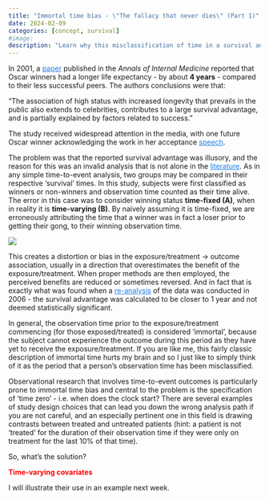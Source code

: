 ```yaml
---
title: "Immortal time bias - \"The fallacy that never dies\" (Part 1)"
date: 2024-02-09
categories: [concept, survival]
#image: 
description: "Learn why this misclassification of time in a survival analysis can seriously bias your results."
---
```


In 2001, a [paper](https://pubmed.ncbi.nlm.nih.gov/11352696/ "https://pubmed.ncbi.nlm.nih.gov/11352696/"){style="color: #1f7de6"} published in the *Annals of Internal Medicine* reported that Oscar winners had a longer life expectancy - by about **4 years** - compared to their less successful peers. The authors conclusions were that:

"The association of high status with increased longevity that prevails in the public also extends to celebrities, contributes to a large survival advantage, and is partially explained by factors related to success."

The study received widespread attention in the media, with one future Oscar winner acknowledging the work in her acceptance [speech](https://www.thecut.com/2015/02/oscar-winners-really-live-longer.html "https://www.thecut.com/2015/02/oscar-winners-really-live-longer.html"){style="color: #1f7de6"}.

The problem was that the reported survival advantage was illusory, and the reason for this was an invalid analysis that is not alone in the [literature](https://pubmed.ncbi.nlm.nih.gov/17252614/ "https://pubmed.ncbi.nlm.nih.gov/17252614/"){style="color: #1f7de6"}. As in any simple time-to-event analysis, two groups may be compared in their respective 'survival' times. In this study, subjects were first classified as winners or non-winners and observation time counted as their time alive. The error in this case was to consider winning status **time-fixed (A)**, when in reality it is **time-varying (B)**. By naively assuming it is time-fixed, we are erroneously attributing the time that a winner was in fact a loser prior to getting their gong, to their winning observation time.

![](images/immortal_time_bias.png)

This creates a distortion or bias in the exposure/treatment -\> outcome association, usually in a direction that overestimates the benefit of the exposure/treatment. When proper methods are then employed, the perceived benefits are reduced or sometimes reversed. And in fact that is exactly what was found when a [re-analysis](https://pubmed.ncbi.nlm.nih.gov/16954361/ "https://pubmed.ncbi.nlm.nih.gov/16954361/"){style="color: #1f7de6"} of the data was conducted in 2006 - the survival advantage was calculated to be closer to 1 year and not deemed statistically significant.

In general, the observation time prior to the exposure/treatment commencing (for those exposed/treated) is considered 'immortal', because the subject cannot experience the outcome during this period as they have yet to receive the exposure/treatment. If you are like me, this fairly classic description of immortal time hurts my brain and so I just like to simply think of it as the period that a person's observation time has been misclassified.

Observational research that involves time-to-event outcomes is particularly prone to immortal time bias and central to the problem is the specification of 'time zero' - i.e. when does the clock start? There are several examples of study design choices that can lead you down the wrong analysis path if you are not careful, and an especially pertinent one in this field is drawing contrasts between treated and untreated patients (hint: a patient is not 'treated' for the duration of their observation time if they were only on treatment for the last 10% of that time).

So, what's the solution?

<FONT COLOR = red>**Time-varying covariates**</FONT>

I will illustrate their use in an example next week.
